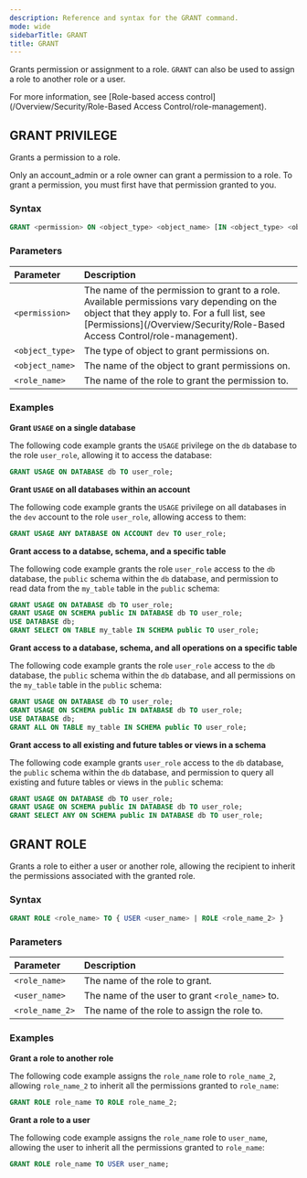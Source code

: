 ```yaml
---
description: Reference and syntax for the GRANT command.
mode: wide
sidebarTitle: GRANT
title: GRANT
---
```


Grants permission or assignment to a role. `GRANT` can also be used to assign a role to another role or a user. 

For more information, see [Role-based access control](/Overview/Security/Role-Based Access Control/role-management).

## GRANT PRIVILEGE

Grants a permission to a role.

<Note>
Only an account_admin or a role owner can grant a permission to a role. To grant a permission, you must first have that permission granted to you.
</Note>

### Syntax

```sql
GRANT <permission> ON <object_type> <object_name> [IN <object_type> <object_name>] TO <role_name>
```

### Parameters 
 

| Parameter  | Description |
| :--------- | :---------- |
| `<permission>` | The name of the permission to grant to a role. Available permissions vary depending on the object that they apply to. For a full list, see [Permissions](/Overview/Security/Role-Based Access Control/role-management). |
| `<object_type>` | The type of object to grant permissions on. |
| `<object_name>` | The name of the object to grant permissions on. |
| `<role_name>` | The name of the role to grant the permission to. |

### Examples

**Grant `USAGE` on a single database**

The following code example grants the `USAGE` privilege on the `db` database to the role `user_role`, allowing it to access the database:

```sql
GRANT USAGE ON DATABASE db TO user_role;
```

**Grant `USAGE` on all databases within an account**

The following code example grants the `USAGE` privilege on all databases in the `dev` account to the role `user_role`, allowing access to them:

```sql
GRANT USAGE ANY DATABASE ON ACCOUNT dev TO user_role;
```

**Grant access to a databse, schema, and a specific table**

The following code example grants the role `user_role` access to the `db` database, the `public` schema within the `db` database, and permission to read data from the `my_table` table in the `public` schema:

```sql
GRANT USAGE ON DATABASE db TO user_role;
GRANT USAGE ON SCHEMA public IN DATABASE db TO user_role;
USE DATABASE db;
GRANT SELECT ON TABLE my_table IN SCHEMA public TO user_role;
```

**Grant access to a database, schema, and all operations on a specific table**

The following code example grants the role `user_role` access to the `db` database, the `public` schema within the `db` database, and all permissions on the `my_table` table in the `public` schema:

```sql
GRANT USAGE ON DATABASE db TO user_role;
GRANT USAGE ON SCHEMA public IN DATABASE db TO user_role;
USE DATABASE db;
GRANT ALL ON TABLE my_table IN SCHEMA public TO user_role;
```

**Grant access to all existing and future tables or views in a schema**

The following code example grants `user_role` access to the `db` database, the `public` schema within the `db` database, and permission to query all existing and future tables or views in the `public` schema:

```sql
GRANT USAGE ON DATABASE db TO user_role;
GRANT USAGE ON SCHEMA public IN DATABASE db TO user_role;
GRANT SELECT ANY ON SCHEMA public IN DATABASE db TO user_role;
```

## GRANT ROLE

Grants a role to either a user or another role, allowing the recipient to inherit the permissions associated with the granted role.

### Syntax

```sql
GRANT ROLE <role_name> TO { USER <user_name> | ROLE <role_name_2> }
```

### Parameters 
 

| Parameter  | Description |
| :--------- | :---------- |
| `<role_name>` | The name of the role to grant. |
| `<user_name>` | The name of the user to grant `<role_name>` to. |
| `<role_name_2>` | The name of the role to assign the role to. |

### Examples

**Grant a role to another role**

The following code example assigns the `role_name` role to `role_name_2`, allowing `role_name_2` to inherit all the permissions granted to `role_name`:

```sql
GRANT ROLE role_name TO ROLE role_name_2;
```

**Grant a role to a user**

The following code example assigns the `role_name` role to `user_name`, allowing the user to inherit all the permissions granted to `role_name`:

```sql
GRANT ROLE role_name TO USER user_name;
```
